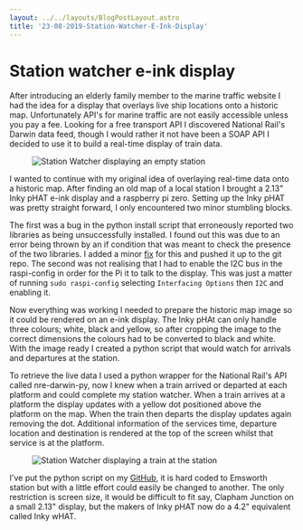 ```yaml
---
layout: ../../layouts/BlogPostLayout.astro
title: '23-08-2019-Station-Watcher-E-Ink-Display'
---
```


# Station watcher e-ink display
After introducing an elderly family member to the marine traffic website I had the idea for a display that overlays live ship locations onto a historic map. Unfortunately API's for marine traffic are not easily accessible unless you pay a fee. Looking for a free transport API I discovered National Rail's Darwin data feed, though I would rather it not have been a SOAP API I decided to use it to build a real-time display of train data.

<Figure caption="The e-ink displaying showing an empty station">
  <Image src={emptyStation}
         alt="Station Watcher displaying an empty station"
         title="Station Watcher empty station"/>
</Figure>

I wanted to continue with my original idea of overlaying real-time data onto a historic map. After finding an old map of a local station I brought a 2.13" Inky pHAT e-ink display and a raspberry pi zero. Setting up the Inky pHAT was pretty straight forward, I only encountered two minor stumbling blocks.

The first was a bug in the python install script that erroneously reported two libraries as being unsuccessfully installed. I found out this was due to an error being thrown by an if condition that was meant to check the presence of the two libraries. I added a minor [fix](https://github.com/pimoroni/get/pull/201) for this and pushed it up to the git repo. The second was not realising that I had to enable the I2C bus in the raspi-config in order for the Pi it to talk to the display. This was just a matter of running `sudo raspi-config` selecting `Interfacing Options` then `I2C` and enabling it.

Now everything was working I needed to prepare the historic map image so it could be rendered on an e-ink display. The Inky pHAt can only handle three colours; white, black and yellow, so after cropping the image to the correct dimensions the colours had to be converted to black and white. With the image ready I created a python script that would watch for arrivals and departures at the station. 

To retrieve the live data I used a python wrapper for the National Rail's API called nre-darwin-py, now I knew when a train arrived or departed at each platform and could complete my station watcher. When a train arrives at a platform the display updates with a yellow dot positioned above the platform on the map. When the train then departs the display updates again removing the dot. Additional information of the services time, departure location and destination is rendered at the top of the screen whilst that service is at the platform.

<Figure caption="A train has arrived at the station">
  <Image src={trainAtStation}
         alt="Station Watcher displaying a train at the station"
         title="A train has arrived at the station"/>
</Figure>

I've put the python script on my [GitHub](https://github.com/r-rayns/station_epd_watcher/blob/master/history_train.py), it is hard coded to Emsworth station but with a little effort could easily be changed to another. The only restriction is screen size, it would be difficult to fit say, Clapham Junction on a small 2.13" display, but the makers of Inky pHAT now do a 4.2" equivalent called Inky wHAT.